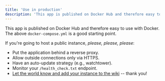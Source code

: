 ```yaml
---
title: 'Use in production'
description: 'This app is published on Docker Hub and therefore easy to use with Docker.'
---
```


This app is published on Docker Hub and therefore easy to use with Docker.
The above `docker-compose.yml` is a good starting point.

If you're going to host a public instance, _please, please, please_:

- Put the application behind a reverse proxy.
- Allow outside connections only via HTTPS.
- Have an auto-update strategy (e.g., watchtower).
- Monitor your `/health_check.txt` endpoint.
- [Let the world know and add your instance to the wiki](https://github.com/html2rss/html2rss-web/wiki/Instances) -- thank you!
